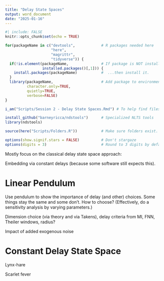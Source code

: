 ```yaml
---
title: "Delay State Spaces"
output: word_document
date: "2025-01-16"
---
```



```r
#| include: FALSE
knitr::opts_chunk$set(echo = TRUE)

for(packageName in c("devtools",            # R packages needed here
                     "here",
                     "magrittr",
                     "tidyverse")) {
  if(!is.element(packageName,               # If package is NOT installed...
                 installed.packages()[,1])) {
    install.packages(packageName)           #  ...then install it.
  }
  library(packageName,                      # Add package to environment
          character.only=TRUE,
          quietly=TRUE,
          verbose=FALSE)
}

i_am("Scripts/Session 2 - Delay State Spaces.Rmd") # To help find files.

install_github("barneyricca/ndstools")      # Specialized NLTS tools
library(ndstools)

source(here("Scripts/Folders.R"))           # Make sure folders exist.

options(show.signif.stars = FALSE)          # Don't stargaze
options(digits = 3)                         # Round to 3 digits by default
```

Mostly focus on the classical delay state space approach:

Embedding via constant delays (because some software still expects this). 

# Linear Pendulum
Use pendulum to show the importance of delay (and other) choices. Some things stay the same and some don't. How to choose? (Effectively, do a sensitivity analysis by varying parameters.)

Dimension choice (via theory and via Takens), delay criteria from MI, FNN, Theiler windows, radius?

Impact of added exogenous noise

# Constant Delay State Space

Lynx-hare

Scarlet fever

